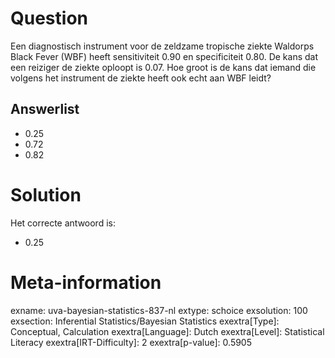 Question
========

Een diagnostisch instrument voor de zeldzame tropische ziekte Waldorps
Black Fever (WBF) heeft sensitiviteit 0.90 en specificiteit 0.80. De
kans dat een reiziger de ziekte oploopt is 0.07. Hoe groot is de kans
dat iemand die volgens het instrument de ziekte heeft ook echt aan WBF
leidt?

Answerlist
----------

* 0.25
* 0.72
* 0.82

Solution
========

Het correcte antwoord is: 

* 0.25

Meta-information
================
exname: uva-bayesian-statistics-837-nl
extype: schoice
exsolution: 100
exsection: Inferential Statistics/Bayesian Statistics
exextra[Type]: Conceptual, Calculation
exextra[Language]: Dutch
exextra[Level]: Statistical Literacy
exextra[IRT-Difficulty]: 2
exextra[p-value]: 0.5905

